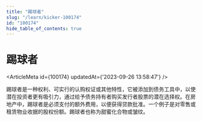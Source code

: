 ```yaml
---
title: "踢球者"
slug: "/learn/kicker-100174"
id: "100174"
hide_table_of_contents: true
---
```



# 踢球者

<ArticleMeta id={100174} updatedAt={'2023-09-26 13:58:47'} />
<div className='border-solid border-b border-t-0 my-4 border-[var(--ifm-color-gray-300)]' />

踢球者是一种权利、可实行的认购权证或其他特性，它被添加到债务工具中，以使潜在投资者更有吸引力，通过给予债务持有者购买发行者股票的潜在选择权。在房地产中，踢球者是必须支付的额外费用，以便获得贷款批准。一个例子是对零售或租赁物业收据的股权份额。踢球者也称为甜蜜化合物或皱纹。
